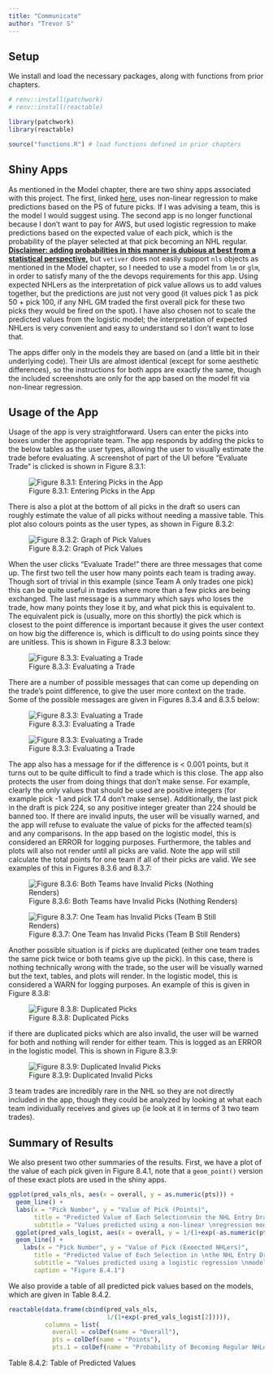 ```yaml
---
title: "Communicate"
author: "Trevor S"
---
```


## Setup

We install and load the necessary packages, along with functions from prior chapters.

```r
# renv::install(patchwork)
# renv::install(reactable)

library(patchwork)
library(reactable)

source("functions.R") # load functions defined in prior chapters
```

## Shiny Apps

As mentioned in the Model chapter, there are two shiny apps associated with this project. The first, linked [here](https://trevsteu.shinyapps.io/nls_model_app/), uses non-linear regression to make predictions based on the PS of future picks. If I was advising a team, this is the model I would suggest using. The second app is no longer functional because I don't want to pay for AWS, but used logistic regression to make predictions based on the expected value of each pick, which is the probability of the player selected at that pick becoming an NHL regular. [**Disclaimer: adding probabilities in this manner is dubious at best from a statistical perspective,**]{.underline} but `vetiver` does not easily support `nls` objects as mentioned in the Model chapter, so I needed to use a model from `lm` or `glm`, in order to satisfy many of the the devops requirements for this app. Using expected NHLers as the interpretation of pick value allows us to add values together, but the predictions are just not very good (it values pick 1 as pick 50 + pick 100, if any NHL GM traded the first overall pick for these two picks they would be fired on the spot). I have also chosen not to scale the predicted values from the logistic model; the interpretation of expected NHLers is very convenient and easy to understand so I don't want to lose that.

The apps differ only in the models they are based on (and a little bit in their underlying code). Their UIs are almost identical (except for some aesthetic differences), so the instructions for both apps are exactly the same, though the included screenshots are only for the app based on the model fit via non-linear regression.

## Usage of the App

Usage of the app is very straightforward. Users can enter the picks into boxes under the appropriate team. The app responds by adding the picks to the below tables as the user types, allowing the user to visually estimate the trade before evaluating. A screenshot of part of the UI before "Evaluate Trade" is clicked is shown in Figure 8.3.1:

![Figure 8.3.1: Entering Picks in the App](images/shiny_app_1.png)

There is also a plot at the bottom of all picks in the draft so users can roughly estimate the value of all picks without needing a massive table. This plot also colours points as the user types, as shown in Figure 8.3.2:

![Figure 8.3.2: Graph of Pick Values](images/shiny_app_3.png)

When the user clicks "Evaluate Trade!" there are three messages that come up. The first two tell the user how many points each team is trading away. Though sort of trivial in this example (since Team A only trades one pick) this can be quite useful in trades where more than a few picks are being exchanged. The last message is a summary which says who loses the trade, how many points they lose it by, and what pick this is equivalent to. The equivalent pick is (usually, more on this shortly) the pick which is closest to the point difference is important because it gives the user context on how big the difference is, which is difficult to do using points since they are unitless. This is shown in Figure 8.3.3 below:

![Figure 8.3.3: Evaluating a Trade](images/shiny_app_2.png)

There are a number of possible messages that can come up depending on the trade's point difference, to give the user more context on the trade. Some of the possible messages are given in Figures 8.3.4 and 8.3.5 below:

![Figure 8.3.3: Evaluating a Trade](images/shiny_app_4.png)

![Figure 8.3.3: Evaluating a Trade](images/shiny_app_5.png)

The app also has a message for if the difference is \< 0.001 points, but it turns out to be quite difficult to find a trade which is this close. The app also protects the user from doing things that don't make sense. For example, clearly the only values that should be used are positive integers (for example pick -1 and pick 17.4 don't make sense). Additionally, the last pick in the draft is pick 224, so any positive integer greater than 224 should be banned too. If there are invalid inputs, the user will be visually warned, and the app will refuse to evaluate the value of picks for the affected team(s) and any comparisons. In the app based on the logistic model, this is considered an ERROR for logging purposes. Furthermore, the tables and plots will also not render until all picks are valid. Note the app will still calculate the total points for one team if all of their picks are valid. We see examples of this in Figures 8.3.6 and 8.3.7:

![Figure 8.3.6: Both Teams have Invalid Picks (Nothing Renders)](images/shiny_app_6.png)

![Figure 8.3.7: One Team has Invalid Picks (Team B Still Renders)](images/shiny_app_7.png)

Another possible situation is if picks are duplicated (either one team trades the same pick twice or both teams give up the pick). In this case, there is nothing technically wrong with the trade, so the user will be visually warned but the text, tables, and plots will render. In the logistic model, this is considered a WARN for logging purposes. An example of this is given in Figure 8.3.8:

![Figure 8.3.8: Duplicated Picks](images/shiny_app_8.png)

if there are duplicated picks which are also invalid, the user will be warned for both and nothing will render for either team. This is logged as an ERROR in the logistic model. This is shown in Figure 8.3.9:

![Figure 8.3.9: Duplicated Invalid Picks](images/shiny_app_9.png)

3 team trades are incredibly rare in the NHL so they are not directly included in the app, though they could be analyzed by looking at what each team individually receives and gives up (ie look at it in terms of 3 two team trades).

## Summary of Results

We also present two other summaries of the results. First, we have a plot of the value of each pick given in Figure 8.4.1, note that a `geom_point()` version of these exact plots are used in the shiny apps.

```r
ggplot(pred_vals_nls, aes(x = overall, y = as.numeric(pts))) + 
  geom_line() + 
  labs(x = "Pick Number", y = "Value of Pick (Points)", 
       title = "Predicted Value of Each Selection\nin the NHL Entry Draft", 
       subtitle = "Values predicted using a non-linear \nregression model") + 
  ggplot(pred_vals_logist, aes(x = overall, y = 1/(1+exp(-as.numeric(pts))))) + 
  geom_line() + 
    labs(x = "Pick Number", y = "Value of Pick (Exoected NHLers)", 
       title = "Predicted Value of Each Selection in \nthe NHL Entry Draft", 
       subtitle = "Values predicted using a logistic regression \nmodel",     
       caption = "Figure 8.4.1")
```

We also provide a table of all predicted pick values based on the models, which are given in Table 8.4.2.

```r
reactable(data.frame(cbind(pred_vals_nls, 
                           1/(1+exp(-pred_vals_logist[2])))), 
          columns = list(
            overall = colDef(name = "Overall"),
            pts = colDef(name = "Points"),
            pts.1 = colDef(name = "Probability of Becoming Regular NHLer")))
```

Table 8.4.2: Table of Predicted Values
